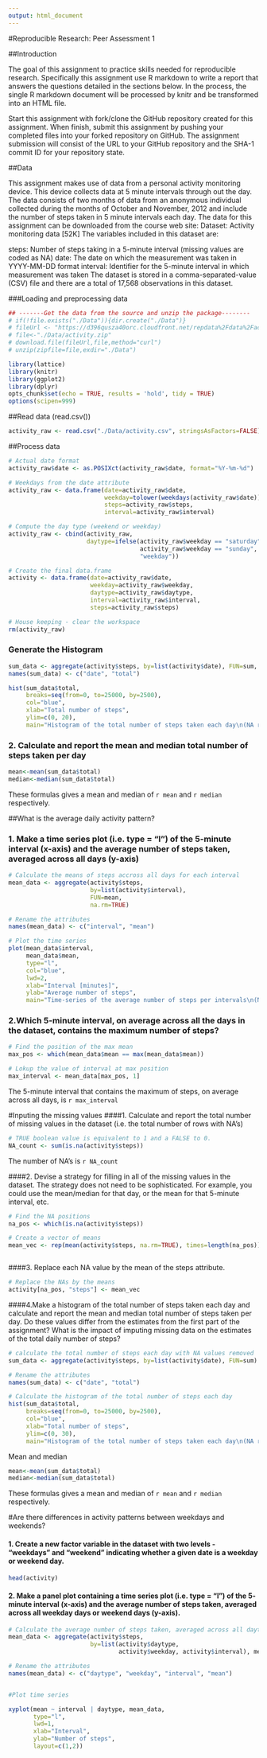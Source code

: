 ```yaml
---
output: html_document
---
```

#Reproducible Research: Peer Assessment 1

##Introduction

The goal of this assignment to practice skills needed for reproducible research. Specifically this assignment use R markdown to write a report that answers the questions detailed in the sections below. In the process, the single R markdown document will be processed by knitr and be transformed into an HTML file.

Start this assignment with fork/clone the GitHub repository created for this assignment. When finish, submit this assignment by pushing your completed files into your forked repository on GitHub. The assignment submission will consist of the URL to your GitHub repository and the SHA-1 commit ID for your repository state.

##Data

This assignment makes use of data from a personal activity monitoring device. This device collects data at 5 minute intervals through out the day. The data consists of two months of data from an anonymous individual collected during the months of October and November, 2012 and include the number of steps taken in 5 minute intervals each day. The data for this assignment can be downloaded from the course web site: Dataset: Activity monitoring data [52K] The variables included in this dataset are:

steps: Number of steps taking in a 5-minute interval (missing values are coded as NA)
date: The date on which the measurement was taken in YYYY-MM-DD format
interval: Identifier for the 5-minute interval in which measurement was taken The dataset is stored in a comma-separated-value (CSV) file and there are a total of 17,568 observations in this dataset.

###Loading and preprocessing data


```r
## -------Get the data from the source and unzip the package--------
# if(!file.exists("./Data")){dir.create("./Data")}
# fileUrl <- "https://d396qusza40orc.cloudfront.net/repdata%2Fdata%2Factivity.zip"
# file<-"./Data/activity.zip"
# download.file(fileUrl,file,method="curl")
# unzip(zipfile=file,exdir="./Data")

library(lattice) 
library(knitr)
library(ggplot2)
library(dplyr)
opts_chunk$set(echo = TRUE, results = 'hold', tidy = TRUE)
options(scipen=999)

```

##Read data (read.csv()) 

```r

activity_raw <- read.csv("./Data/activity.csv", stringsAsFactors=FALSE)
```

##Process data

```r
# Actual date format
activity_raw$date <- as.POSIXct(activity_raw$date, format="%Y-%m-%d")

# Weekdays from the date attribute
activity_raw <- data.frame(date=activity_raw$date, 
                           weekday=tolower(weekdays(activity_raw$date)), 
                           steps=activity_raw$steps, 
                           interval=activity_raw$interval)

# Compute the day type (weekend or weekday)
activity_raw <- cbind(activity_raw, 
                      daytype=ifelse(activity_raw$weekday == "saturday" | 
                                     activity_raw$weekday == "sunday", "weekend", 
                                     "weekday"))

# Create the final data.frame
activity <- data.frame(date=activity_raw$date, 
                       weekday=activity_raw$weekday, 
                       daytype=activity_raw$daytype, 
                       interval=activity_raw$interval,
                       steps=activity_raw$steps)

# House keeping - clear the workspace
rm(activity_raw)


```

### Generate the Histogram

```r
sum_data <- aggregate(activity$steps, by=list(activity$date), FUN=sum, na.rm=TRUE)
names(sum_data) <- c("date", "total")

hist(sum_data$total, 
     breaks=seq(from=0, to=25000, by=2500),
     col="blue", 
     xlab="Total number of steps", 
     ylim=c(0, 20), 
     main="Histogram of the total number of steps taken each day\n(NA removed)")


```


### 2. Calculate and report the mean and median total number of steps taken per day
```r
mean<-mean(sum_data$total)
median<-median(sum_data$total)
```

These formulas gives a mean and median of `r mean` and `r median` respectively.


##What is the average daily activity pattern?

### 1. Make a time series plot (i.e. type = "l") of the 5-minute interval (x-axis) and the average number of steps taken, averaged across all days (y-axis)


```r

# Calculate the means of steps accross all days for each interval
mean_data <- aggregate(activity$steps, 
                       by=list(activity$interval), 
                       FUN=mean, 
                       na.rm=TRUE)

# Rename the attributes
names(mean_data) <- c("interval", "mean")

# Plot the time series
plot(mean_data$interval, 
     mean_data$mean, 
     type="l", 
     col="blue", 
     lwd=2, 
     xlab="Interval [minutes]", 
     ylab="Average number of steps", 
     main="Time-series of the average number of steps per intervals\n(NA removed)")

```

### 2.Which 5-minute interval, on average across all the days in the dataset, contains the maximum number of steps?

```r

# Find the position of the max mean
max_pos <- which(mean_data$mean == max(mean_data$mean))

# Lokup the value of interval at max position
max_interval <- mean_data[max_pos, 1]

```

The 5-minute interval that contains the maximum of steps, on average across all days, is `r max_interval`

#Inputing the missing values
####1.  Calculate and report the total number of missing values in the dataset (i.e. the total number of rows with NA’s)

```r

# TRUE boolean value is equivalent to 1 and a FALSE to 0.
NA_count <- sum(is.na(activity$steps))

```

The number of NA’s is `r NA_count`


####2.  Devise a strategy for filling in all of the missing values in the dataset. The strategy does not need to be sophisticated. For example, you could use the mean/median for that day, or the mean for that 5-minute interval, etc.

```r
# Find the NA positions
na_pos <- which(is.na(activity$steps))

# Create a vector of means
mean_vec <- rep(mean(activity$steps, na.rm=TRUE), times=length(na_pos))



```

####3.  Replace each NA value by the mean of the steps attribute.

```r

# Replace the NAs by the means
activity[na_pos, "steps"] <- mean_vec


```

####4.Make a histogram of the total number of steps taken each day and calculate and report the mean and median total number of steps taken per day. Do these values differ from the estimates from the first part of the assignment? What is the impact of imputing missing data on the estimates of the total daily number of steps?

```r

# calculate the total number of steps each day with NA values removed
sum_data <- aggregate(activity$steps, by=list(activity$date), FUN=sum)

# Rename the attributes
names(sum_data) <- c("date", "total")

# Calculate the histogram of the total number of steps each day
hist(sum_data$total, 
     breaks=seq(from=0, to=25000, by=2500),
     col="blue", 
     xlab="Total number of steps", 
     ylim=c(0, 30), 
     main="Histogram of the total number of steps taken each day\n(NA replaced by mean value)")

```

Mean and median 
```r
mean<-mean(sum_data$total)
median<-median(sum_data$total)
```

These formulas gives a mean and median of `r mean` and `r median` respectively.


#Are there differences in activity patterns between weekdays and weekends?

#### 1. Create a new factor variable in the dataset with two levels - “weekdays” and “weekend” indicating whether a given date is a weekday or weekend day.

```r

head(activity)
```


#### 2.  Make a panel plot containing a time series plot (i.e. type = "l") of the 5- minute interval (x-axis) and the average number of steps taken, averaged across all weekday days or weekend days (y-axis).

```r

# Calculate the average number of steps taken, averaged across all daytype variable
mean_data <- aggregate(activity$steps, 
                       by=list(activity$daytype, 
                               activity$weekday, activity$interval), mean)

# Rename the attributes
names(mean_data) <- c("daytype", "weekday", "interval", "mean")


#Plot time series

xyplot(mean ~ interval | daytype, mean_data, 
       type="l", 
       lwd=1, 
       xlab="Interval", 
       ylab="Number of steps", 
       layout=c(1,2))

```

    
